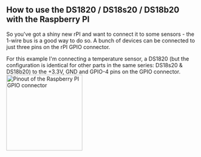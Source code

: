 == How to use the DS1820 / DS18s20 / DS18b20 with the Raspberry PI ==
So you've got a shiny new rPI and want to connect it to some sensors - the 1-wire bus is a good way to do so. A bunch of devices can be connected to just three pins on the rPI GPIO connector.

For this example I'm connecting a temperature sensor, a DS1820 (but the configuration is identical for other parts in the same series: DS18s20 & DS18b20) to the +3.3V, GND and GPIO-4 pins on the GPIO connector.
[[File:GPIOs.png|right|thumb|200px|Pinout of the Raspberry PI GPIO connector]]